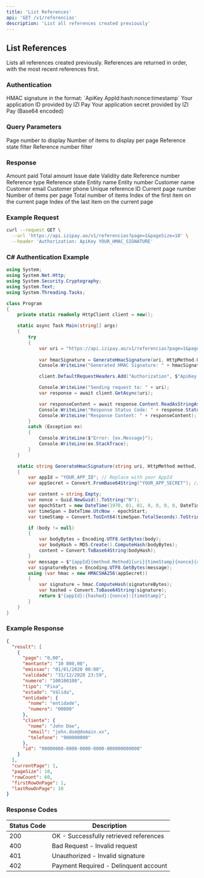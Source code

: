 ```yaml
---
title: 'List References'
api: 'GET /v1/referencias'
description: 'List all references created previously'
---
```


## List References

Lists all references created previously. References are returned in order, with the most recent references first.

### Authentication

<ParamField header="Authorization" type="string" required>
  HMAC signature in the format: `ApiKey AppId:hash:nonce:timestamp`
</ParamField>

<ParamField query="AppId" type="string" required>
  Your application ID provided by IZI Pay
</ParamField>

<ParamField query="AppSecret" type="string" required>
  Your application secret provided by IZI Pay (Base64 encoded)
</ParamField>

### Query Parameters

<ParamField query="page" type="integer" default="1">
  Page number to display
</ParamField>

<ParamField query="pageSize" type="integer" default="50">
  Number of items to display per page
</ParamField>

<ParamField query="estado" type="string">
  Reference state filter
</ParamField>

<ParamField query="referencia" type="string">
  Reference number filter
</ParamField>

### Response

<ResponseField name="result" type="array">
  <Expandable title="Items">
    <ResponseField name="pago" type="string">
      Amount paid
    </ResponseField>
    <ResponseField name="montante" type="string">
      Total amount
    </ResponseField>
    <ResponseField name="emissao" type="string">
      Issue date
    </ResponseField>
    <ResponseField name="validade" type="string">
      Validity date
    </ResponseField>
    <ResponseField name="numero" type="string">
      Reference number
    </ResponseField>
    <ResponseField name="tipo" type="string">
      Reference type
    </ResponseField>
    <ResponseField name="estado" type="string">
      Reference state
    </ResponseField>
    <ResponseField name="entidade" type="object">
      <Expandable title="Properties">
        <ResponseField name="nome" type="string">
          Entity name
        </ResponseField>
        <ResponseField name="numero" type="string">
          Entity number
        </ResponseField>
      </Expandable>
    </ResponseField>
    <ResponseField name="cliente" type="object">
      <Expandable title="Properties">
        <ResponseField name="nome" type="string">
          Customer name
        </ResponseField>
        <ResponseField name="email" type="string">
          Customer email
        </ResponseField>
        <ResponseField name="telefone" type="string">
          Customer phone
        </ResponseField>
      </Expandable>
    </ResponseField>
    <ResponseField name="id" type="string">
      Unique reference ID
    </ResponseField>
  </Expandable>
</ResponseField>

<ResponseField name="currentPage" type="integer">
  Current page number
</ResponseField>

<ResponseField name="pageSize" type="integer">
  Number of items per page
</ResponseField>

<ResponseField name="rowCount" type="integer">
  Total number of items
</ResponseField>

<ResponseField name="firstRowOnPage" type="integer">
  Index of the first item on the current page
</ResponseField>

<ResponseField name="lastRowOnPage" type="integer">
  Index of the last item on the current page
</ResponseField>

### Example Request

```bash
curl --request GET \
  --url 'https://api.izipay.ao/v1/referencias?page=1&pageSize=10' \
  --header 'Authorization: ApiKey YOUR_HMAC_SIGNATURE'
```

### C# Authentication Example

```csharp
using System;
using System.Net.Http;
using System.Security.Cryptography;
using System.Text;
using System.Threading.Tasks;

class Program
{
    private static readonly HttpClient client = new();

    static async Task Main(string[] args)
    {
        try
        {
            var uri = "https://api.izipay.ao/v1/referencias?page=1&pageSize=10";
            
            var hmacSignature = GenerateHmacSignature(uri, HttpMethod.Get);
            Console.WriteLine("Generated HMAC Signature: " + hmacSignature);

            client.DefaultRequestHeaders.Add("Authorization", $"ApiKey {hmacSignature}");

            Console.WriteLine("Sending request to: " + uri);
            var response = await client.GetAsync(uri);

            var responseContent = await response.Content.ReadAsStringAsync();
            Console.WriteLine("Response Status Code: " + response.StatusCode);
            Console.WriteLine("Response Content: " + responseContent);
        }
        catch (Exception ex)
        {
            Console.WriteLine($"Error: {ex.Message}");
            Console.WriteLine(ex.StackTrace);
        }
    }

    static string GenerateHmacSignature(string uri, HttpMethod method, string? body = null)
    {
        var appId = "YOUR_APP_ID"; // Replace with your AppId
        var appSecret = Convert.FromBase64String("YOUR_APP_SECRET"); // Replace with your Base64 encoded AppSecret

        var content = string.Empty;
        var nonce = Guid.NewGuid().ToString("N");
        var epochStart = new DateTime(1970, 01, 01, 0, 0, 0, 0, DateTimeKind.Utc);
        var timeSpan = DateTime.UtcNow - epochStart;
        var timeStamp = Convert.ToUInt64(timeSpan.TotalSeconds).ToString();

        if (body != null)
        {
            var bodyBytes = Encoding.UTF8.GetBytes(body);
            var bodyHash = MD5.Create().ComputeHash(bodyBytes);
            content = Convert.ToBase64String(bodyHash);
        }
        var message = $"{appId}{method.Method}{uri}{timeStamp}{nonce}{content}";
        var signatureBytes = Encoding.UTF8.GetBytes(message);
        using (var hmac = new HMACSHA256(appSecret))
        {
            var signature = hmac.ComputeHash(signatureBytes);
            var hashed = Convert.ToBase64String(signature);
            return $"{appId}:{hashed}:{nonce}:{timeStamp}";
        }
    }
}
```

### Example Response

```json
{
  "result": [
    {
      "pago": "0,00",
      "montante": "10 000,00",
      "emissao": "01/01/2020 00:00",
      "validade": "31/12/2020 23:59",
      "numero": "100100100",
      "tipo": "Fixa",
      "estado": "Válida",
      "entidade": {
        "nome": "entidade",
        "numero": "00000"
      },
      "cliente": {
        "nome": "John Doe",
        "email": "john.doe@domain.xx",
        "telefone": "900000000"
      },
      "id": "00000000-0000-0000-0000-000000000000"
    }
  ],
  "currentPage": 1,
  "pageSize": 10,
  "rowCount": 60,
  "firstRowOnPage": 1,
  "lastRowOnPage": 10
}
```

### Response Codes

| Status Code | Description |
|-------------|-------------|
| 200 | OK - Successfully retrieved references |
| 400 | Bad Request - Invalid request |
| 401 | Unauthorized - Invalid signature |
| 402 | Payment Required - Delinquent account | 